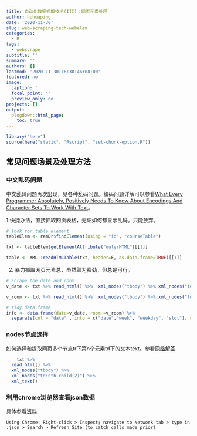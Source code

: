 ```yaml
---
title: 自动化数据抓取技术(III)：网页元素处理
author: huhuaping
date: '2020-11-30'
slug: web-scraping-tech-webelem
categories:
  - R
tags:
  - webscrape
subtitle: ''
summary: ''
authors: []
lastmod: '2020-11-30T16:30:46+08:00'
featured: no
image:
  caption: ''
  focal_point: ''
  preview_only: no
projects: []
output:
  blogdown::html_page:
    toc: true
---
```


```r
library("here")
source(here("static", "Rscript", "set-chunk-option.R"))
```

## 常见问题场景及处理方法

### 中文乱码问题

中文乱码问题再次出现，见各种乱码问题。编码问题详解可以参看[What Every Programmer Absolutely, Positively Needs To Know About Encodings And Character Sets To Work With Text](https://kunststube.net/encoding/)。

1.快捷办法，直接抓取网页表格，无论如何都显示乱码。只能放弃。


```r
# look for table element
tableElem <- remDr$findElement(using = "id", "courseTable")

txt <- tableElem$getElementAttribute("outerHTML")[[1]]

table <- XML::readHTMLTable(txt, header=F, as.data.frame=TRUE)[[1]]
```


2. 暴力抓取网页元素总，虽然颇为费劲，但总是可行。

```r
# scrape the date and room 
v_date <- txt %>% read_html() %>%  xml_nodes("tbody") %>% xml_nodes("td:nth-child(2)") %>% xml_text()

v_room <- txt %>% read_html() %>%  xml_nodes("tbody") %>% xml_nodes("td:nth-child(4)") %>% xml_text()

# tidy data.frame
info <- data.frame(date=v_date, room =v_room) %>%
  separate(col = "date" , into = c("date","week", "weekday", "slot"), sep = " ")
```


### nodes节点选择
		
如何选择和提取网页多个节点tr下第n个元素td下的文本text。参看[网络解答](https://stackoverflow.com/questions/56782998/how-to-extract-text-in-second-p-element-inside-div)

```r
	txt %>% 
  read_html() %>%  
  xml_nodes("tbody") %>% 
  xml_nodes("td:nth-child(2)") %>% 
  xml_text()
```

	
			
### 利用chrome浏览器查看json数据

具体参看[资料](https://stackoverflow.com/questions/31775176/scraping-javascript-in-r-with-rselenium)

```
Using Chrome: Right-click > Inspect; navigate to Network tab > type in .json > Search > Refresh Site (to catch calls made prior) 
```
	

	

